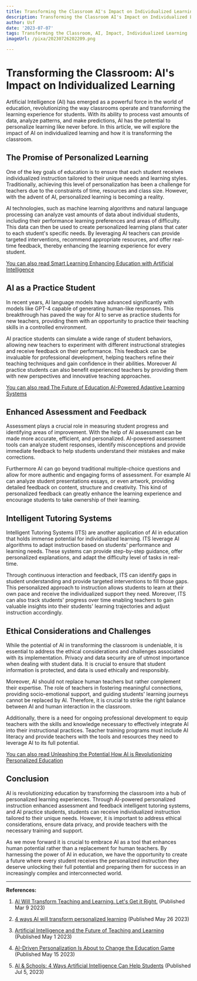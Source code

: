 ```yaml
---
title: Transforming the Classroom AI's Impact on Individualized Learning
description: Transforming the Classroom AI's Impact on Individualized Learning
author: Usf
date: '2023-07-07'
tags: Transforming the Classroom, AI, Impact, Individualized Learning
imageUrl: /pixa/20230726202209.png

---
```

# Transforming the Classroom: AI's Impact on Individualized  Learning

Artificial Intelligence (AI)  has emerged as a powerful force in the world of education,  revolutionizing the way classrooms operate and transforming the learning experience  for students. With its  ability to process vast amounts of  data,  analyze patterns, and make  predictions, AI has the potential to personalize learning like never before. In this  article, we will explore  the impact of AI on individualized learning and how it is transforming the classroom.

##  The Promise of Personalized Learning

One of the key goals  of education is to ensure  that each student receives individualized instruction  tailored to  their unique  needs and learning styles. Traditionally, achieving this level of personalization has been a challenge for teachers  due to the constraints of time, resources and class size. However, with the  advent of  AI, personalized learning is  becoming a reality.

AI technologies, such as machine learning algorithms and natural language processing can analyze vast  amounts of data about individual students, including their performance learning preferences and areas of difficulty. This data can then be used to create personalized learning plans  that cater to each student's specific needs. By leveraging AI teachers can  provide targeted interventions, recommend appropriate  resources, and offer real-time feedback, thereby enhancing the learning experience for every student.

[You can also read Smart Learning Enhancing Education with Artificial Intelligence](Smart%20Learning%20Enhancing%20Education%20with%20Artificial%20Intelligence)


## AI  as a  Practice Student

In recent  years, AI language models have advanced significantly with models  like GPT-4 capable of generating human-like responses. This breakthrough  has paved the  way for  AI to serve as practice students for new teachers, providing them with an opportunity to practice their teaching skills  in a controlled environment.

AI practice students  can simulate a wide range of student behaviors, allowing new teachers to experiment with different instructional strategies and receive feedback on their performance. This feedback can be  invaluable  for professional development, helping teachers refine their teaching techniques and gain confidence in their abilities. Moreover AI  practice students can also benefit experienced teachers by providing them  with new perspectives and  innovative teaching  approaches.

[You can also read The Future of Education AI-Powered Adaptive  Learning Systems](The%20Future%20of%20Education%20AI-Powered%20Adaptive%20Learning%20Systems)


## Enhanced Assessment and Feedback

Assessment plays a crucial role in measuring student progress and identifying areas of improvement. With the  help of AI assessment  can be made more accurate, efficient, and personalized. AI-powered assessment tools can analyze student responses, identify misconceptions and  provide immediate feedback to  help students understand their mistakes and make corrections.

Furthermore AI can  go beyond traditional multiple-choice questions and allow for more authentic and engaging forms of assessment. For example AI can analyze student  presentations essays, or even artwork, providing detailed  feedback on content, structure  and  creativity. This kind of personalized  feedback can greatly enhance the learning  experience and encourage students to take ownership  of their  learning.

## Intelligent Tutoring  Systems

Intelligent Tutoring Systems (ITS) are  another application of AI in education that holds immense  potential for individualized learning. ITS leverage AI algorithms to adapt instruction based on students' performance and learning needs. These systems can provide step-by-step guidance, offer personalized explanations, and  adapt the difficulty level of tasks in real-time.

Through continuous interaction and feedback, ITS can identify gaps in  student understanding and provide targeted interventions to fill those gaps. This personalized approach to instruction allows students to learn at their own  pace and receive the individualized support they need. Moreover, ITS can also track students'  progress over  time enabling teachers to gain valuable insights into their students' learning trajectories and adjust instruction  accordingly.

## Ethical Considerations  and Challenges

While the potential of AI in transforming the classroom is undeniable, it is essential to address the ethical considerations and challenges associated with its implementation. Privacy and data security  are of utmost importance when dealing with student data. It is crucial to ensure that student information is protected, and data  is used ethically and responsibly.

Moreover, AI should not replace human teachers  but rather complement their expertise. The role of teachers in  fostering meaningful connections, providing socio-emotional support, and  guiding students' learning journeys cannot be replaced by AI. Therefore, it is crucial to strike the right balance  between AI and human interaction in the classroom.

Additionally, there is a need for ongoing professional development to equip teachers with the skills and knowledge necessary  to effectively integrate AI into their instructional  practices. Teacher training programs  must include AI literacy and provide teachers with the tools and resources  they need  to leverage AI to its  full potential.

[You can also  read Unleashing the Potential How AI is  Revolutionizing Personalized Education](Unleashing%20the%20Potential%20How%20AI%20is%20Revolutionizing%20Personalized%20Education)


## Conclusion

AI is revolutionizing education by transforming the classroom into  a hub of personalized learning experiences. Through AI-powered  personalized instruction enhanced assessment and feedback intelligent tutoring systems, and AI practice students, students can receive individualized instruction tailored to their unique needs. However, it is important to address ethical considerations, ensure data privacy, and provide teachers with the  necessary training and support.

As we move forward it is crucial to embrace  AI as a tool that enhances human potential rather than a replacement for human teachers. By harnessing the power of AI in  education, we  have the opportunity to create a future where every student receives the  personalized instruction they  deserve unlocking their full potential and preparing them for success in an increasingly complex and interconnected world.

---

**References:**

1. [AI Will  Transform  Teaching and Learning.  Let's Get it Right.](https://hai.stanford.edu/news/ai-will-transform-teaching-and-learning-lets-get-it-right) (Published Mar  9 2023)

2. [4 ways AI will transform personalized learning](https://www.fastcompany.com/90901403/four-ways-ai-will-transform-personalized-learning) (Published May 26 2023)

3. [Artificial  Intelligence  and the Future of Teaching and  Learning](https://www2.ed.gov/documents/ai-report/ai-report.pdf) (Published May 1 2023)

4. [AI-Driven Personalization Is About to Change the Education Game](https://www.elearnmagazine.com/outcomes/ai-driven-personalization-in-education-personalized-learning/) (Published May 15 2023)

5. [AI & Schools: 4 Ways Artificial Intelligence Can Help Students](https://www.the74million.org/article/4-ways-that-ai-can-help-students/) (Published Jul 5, 2023)